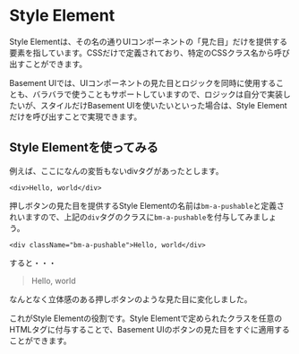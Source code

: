 
<Meta title="Style Elementについて" />

# Style Element

Style Elementは、その名の通りUIコンポーネントの「見た目」だけを提供する要素を指しています。CSSだけで定義されており、特定のCSSクラス名から呼び出すことができます。

Basement UIでは、UIコンポーネントの見た目とロジックを同時に使用することも、バラバラで使うこともサポートしていますので、ロジックは自分で実装したいが、スタイルだけBasement UIを使いたいといった場合は、Style Elementだけを呼び出すことで実現できます。

## Style Elementを使ってみる

例えば、ここになんの変哲もないdivタグがあったとします。

```
<div>Hello, world</div>
```

押しボタンの見た目を提供するStyle Elementの名前は`bm-a-pushable`と定義されいますので、上記の`div`タグのクラスに`bm-a-pushable`を付与してみましょう。

```
<div className="bm-a-pushable">Hello, world</div>
```

すると・・・

<blockquote>
  <div className="bm-a-pushable">Hello, world</div>
</blockquote>

なんとなく立体感のある押しボタンのような見た目に変化しました。

これがStyle Elementの役割です。Style Elementで定められたクラスを任意のHTMLタグに付与することで、Basement UIのボタンの見た目をすぐに適用することができます。